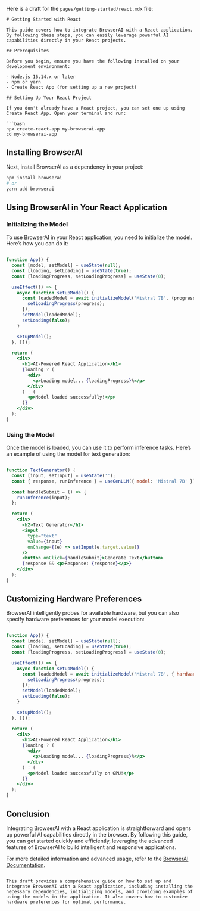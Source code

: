 Here is a draft for the `pages/getting-started/react.mdx` file:

```mdx
# Getting Started with React

This guide covers how to integrate BrowserAI with a React application. By following these steps, you can easily leverage powerful AI capabilities directly in your React projects.

## Prerequisites

Before you begin, ensure you have the following installed on your development environment:

- Node.js 16.14.x or later
- npm or yarn
- Create React App (for setting up a new project)

## Setting Up Your React Project

If you don't already have a React project, you can set one up using Create React App. Open your terminal and run:

```bash
npx create-react-app my-browserai-app
cd my-browserai-app
```

## Installing BrowserAI

Next, install BrowserAI as a dependency in your project:

```bash
npm install browserai
# or
yarn add browserai
```

## Using BrowserAI in Your React Application

### Initializing the Model

To use BrowserAI in your React application, you need to initialize the model. Here’s how you can do it:

```jsx

function App() {
  const [model, setModel] = useState(null);
  const [loading, setLoading] = useState(true);
  const [loadingProgress, setLoadingProgress] = useState(0);

  useEffect(() => {
    async function setupModel() {
      const loadedModel = await initializeModel('Mistral 7B', (progress) => {
        setLoadingProgress(progress);
      });
      setModel(loadedModel);
      setLoading(false);
    }

    setupModel();
  }, []);

  return (
    <div>
      <h1>AI-Powered React Application</h1>
      {loading ? (
        <div>
          <p>Loading model... {loadingProgress}%</p>
        </div>
      ) : (
        <p>Model loaded successfully!</p>
      )}
    </div>
  );
}

```

### Using the Model

Once the model is loaded, you can use it to perform inference tasks. Here’s an example of using the model for text generation:

```jsx

function TextGenerator() {
  const [input, setInput] = useState('');
  const { response, runInference } = useGenLLM({ model: 'Mistral 7B' });

  const handleSubmit = () => {
    runInference(input);
  };

  return (
    <div>
      <h2>Text Generator</h2>
      <input
        type="text"
        value={input}
        onChange={(e) => setInput(e.target.value)}
      />
      <button onClick={handleSubmit}>Generate Text</button>
      {response && <p>Response: {response}</p>}
    </div>
  );
}

```

## Customizing Hardware Preferences

BrowserAI intelligently probes for available hardware, but you can also specify hardware preferences for your model execution:

```jsx

function App() {
  const [model, setModel] = useState(null);
  const [loading, setLoading] = useState(true);
  const [loadingProgress, setLoadingProgress] = useState(0);

  useEffect(() => {
    async function setupModel() {
      const loadedModel = await initializeModel('Mistral 7B', { hardware: 'gpu' }, (progress) => {
        setLoadingProgress(progress);
      });
      setModel(loadedModel);
      setLoading(false);
    }

    setupModel();
  }, []);

  return (
    <div>
      <h1>AI-Powered React Application</h1>
      {loading ? (
        <div>
          <p>Loading model... {loadingProgress}%</p>
        </div>
      ) : (
        <p>Model loaded successfully on GPU!</p>
      )}
    </div>
  );
}

```

## Conclusion

Integrating BrowserAI with a React application is straightforward and opens up powerful AI capabilities directly in the browser. By following this guide, you can get started quickly and efficiently, leveraging the advanced features of BrowserAI to build intelligent and responsive applications.

For more detailed information and advanced usage, refer to the [BrowserAI Documentation](https://example.com/docs).
```

This draft provides a comprehensive guide on how to set up and integrate BrowserAI with a React application, including installing the necessary dependencies, initializing models, and providing examples of using the models in the application. It also covers how to customize hardware preferences for optimal performance.